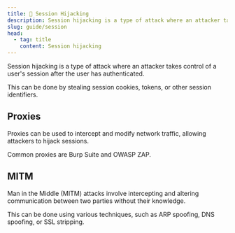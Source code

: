 ```yaml
---
title: 🍪 Session Hijacking
description: Session hijacking is a type of attack where an attacker takes control of a user's session after the user has authenticated.
slug: guide/session
head:
  - tag: title
    content: Session hijacking
---
```



Session hijacking is a type of attack where an attacker takes control of a user's session after the user has authenticated.

This can be done by stealing session cookies, tokens, or other session identifiers.

## Proxies

Proxies can be used to intercept and modify network traffic, allowing attackers to hijack sessions.

Common proxies are Burp Suite and OWASP ZAP.

<LinkCard
  title="Burp Suite"
  href="https://portswigger.net/burp"
  target="_blank"
/>

<LinkCard title="OWASP ZAP" href="https://www.zaproxy.org/" target="_blank" />

<LinkCard
  title="Hetty"
  href="https://github.com/dstotijn/hetty"
  target="_blank"
/>

## MITM

Man in the Middle (MITM) attacks involve intercepting and altering communication between two parties without their knowledge.

This can be done using various techniques, such as ARP spoofing, DNS spoofing, or SSL stripping.

<LinkCard
  title="bettercap"
  description="bettercap is a powerful, flexible, and portable tool for network attacks and monitoring."
  href="https://github.com/bettercap/bettercap"
  target="_blank"
/>
